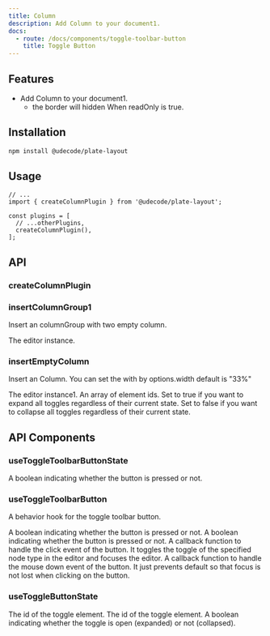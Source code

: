 ```yaml
---
title: Column
description: Add Column to your document1.
docs:
  - route: /docs/components/toggle-toolbar-button
    title: Toggle Button
---
```


<ComponentPreview name="playground-demo" id="column" />

<PackageInfo>

## Features

- Add Column to your document1.
  - the border will hidden When readOnly is true.
</PackageInfo>

## Installation

```bash
npm install @udecode/plate-layout
```

## Usage

```tsx
// ...
import { createColumnPlugin } from '@udecode/plate-layout';

const plugins = [
  // ...otherPlugins,
  createColumnPlugin(),
];
```

## API

### createColumnPlugin

### insertColumnGroup1

Insert an columnGroup with two empty column.

<APIParameters>
  <APIItem name="editor" type="TEditor">
    The editor instance.
  </APIItem>
</APIParameters>

### insertEmptyColumn

Insert an Column. You can set the with by options.width default is "33%"

<APIParameters>
  <APIItem name="editor" type="TEditor">
    The editor instance1.
  </APIItem>
  <APIItem name="options" type="InsertNodesOptions<V> & { width?: string }">
    An array of element ids.
  </APIItem>
  <APIItem name="force" type="boolean" optional>
    Set to true if you want to expand all toggles regardless of their current
    state. Set to false if you want to collapse all toggles regardless of their
    current state.
  </APIItem>
</APIParameters>

## API Components

### useToggleToolbarButtonState

<APIReturns>
  <APIItem name="pressed" type="boolean">
    A boolean indicating whether the button is pressed or not.
  </APIItem>
</APIReturns>

### useToggleToolbarButton

A behavior hook for the toggle toolbar button.

<APIState>
  <APIItem name="pressed" type="boolean">
    A boolean indicating whether the button is pressed or not.
  </APIItem>
</APIState>

<APIReturns>
  <APIItem name="props" type="object">
    <APISubList>
      <APISubListItem parent="props" name="pressed" type="boolean">
        A boolean indicating whether the button is pressed or not.
      </APISubListItem>
      <APISubListItem parent="props" name="onClick" type="function">
        A callback function to handle the click event of the button. It toggles
        the toggle of the specified node type in the editor and focuses the
        editor.
      </APISubListItem>
      <APISubListItem parent="props" name="onMouseDown" type="function">
        A callback function to handle the mouse down event of the button. It
        just prevents default so that focus is not lost when clicking on the
        button.
      </APISubListItem>
    </APISubList>
  </APIItem>
</APIReturns>

### useToggleButtonState

<APIParameters>
  <APIItem name="toggleId" type="string">
    The id of the toggle element.
  </APIItem>
</APIParameters>

<APIReturns>
  <APIItem name="toggleId" type="string">
    The id of the toggle element.
  </APIItem>
  <APIItem name="open" type="boolean">
    A boolean indicating whether the toggle is open (expanded) or not
    (collapsed).
  </APIItem>
</APIReturns>

